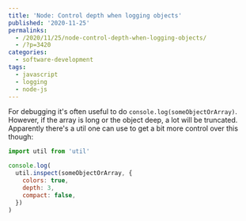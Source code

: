 ```yaml
---
title: 'Node: Control depth when logging objects'
published: '2020-11-25'
permalinks:
  - /2020/11/25/node-control-depth-when-logging-objects/
  - /?p=3420
categories:
  - software-development
tags:
  - javascript
  - logging
  - node-js
---
```


For debugging it's often useful to do `console.log(someObjectOrArray)`. However, if the array is long or the object deep, a lot will be truncated. Apparently there's a util one can use to get a bit more control over this though:

```js
import util from 'util'

console.log(
  util.inspect(someObjectOrArray, {
    colors: true,
    depth: 3,
    compact: false,
  })
)
```
